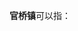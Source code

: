 '''官桥镇'''可以指：
{{PRC admin/disambig|34/13/22/117/000|35/05/24/103/000|35/05/83/118/000|37/04/81/110/000|42/12/21/102/000|43/01/81/130/000|44/09/82/108/000}}
{{disambig|cat=三字中国镇名消歧义}}